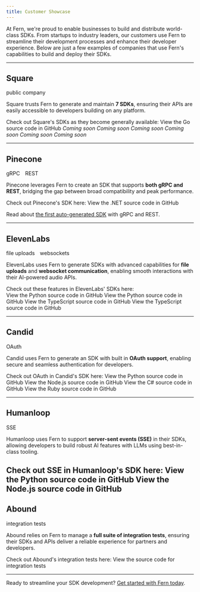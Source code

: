 ```yaml
---
title: Customer Showcase
---
```


At Fern, we're proud to enable businesses to build and distribute world-class SDKs. From startups to industry leaders, our customers use Fern to streamline their development processes and enhance their developer experience. Below are just a few examples of companies that use Fern's capabilities to build and deploy their SDKs.  

---
<div class="showcase">

## Square
<span class="fern-docs-badge large green subtle rounded">public company</span>

Square trusts Fern to generate and maintain **7 SDKs**, ensuring their APIs are easily accessible to developers building on any platform.  


Check out Square's SDKs as they become generally available:
<CardGroup cols={3}>
  <Card title="Go SDK" icon="brands golang" href="https://github.com/square/square-go-sdk">
    View the Go source code in GitHub
  </Card>
  <Card title="TypeScript SDK" icon="brands node-js">
    _Coming soon_
  </Card>
  <Card title="PHP SDK" icon="brands php">
    _Coming soon_
  </Card>
  <Card title="Java SDK" icon="brands java">
    _Coming soon_
  </Card>
  <Card title="Ruby SDK" icon="regular gem">
    _Coming soon_
  </Card>
  <Card title="Python SDK" icon="brands python">
    _Coming soon_
  </Card>
  <Card title="C# SDK" icon="brands windows">
    _Coming soon_
  </Card>
</CardGroup>

---

## Pinecone
<div style={{ display: 'flex', alignItems: 'center' }}>
<span class="fern-docs-badge large green subtle rounded" style="margin-right: 10px">gRPC</span>
<span class="fern-docs-badge large green subtle rounded">REST</span>
</div>

Pinecone leverages Fern to create an SDK that supports **both gRPC and REST**, bridging the gap between broad compatibility and peak performance. 

Check out Pinecone's SDK here:
<CardGroup cols={1}>
  <Card title=".NET SDK" icon="brands windows" iconPosition="left" href="https://github.com/pinecone-io/pinecone-dotnet-client">
    View the .NET source code in GitHub
  </Card>
</CardGroup>

Read about [the first auto-generated SDK](https://buildwithfern.com/blog/pinecone) with gRPC and REST.

---

## ElevenLabs
<div style={{ display: 'flex', alignItems: 'center' }}>
<span class="fern-docs-badge large green subtle rounded" style="margin-right: 10px">file uploads</span>
<span class="fern-docs-badge large green subtle rounded">websockets</span>
</div>

ElevenLabs uses Fern to generate SDKs with advanced capabilities for **file uploads** and **websocket communication**, enabling smooth interactions with their AI-powered audio APIs.  
    
Check out these features in ElevenLabs' SDKs here:
<Tabs>
  <Tab title="Python">    
    <CardGroup cols={2}>
      <Card title="File Uploads" icon="regular file-arrow-up" iconPosition="left" href="https://github.com/elevenlabs/elevenlabs-python/blob/main/src/elevenlabs/dubbing/client.py#L26">
        View the Python source code in GitHub
      </Card>
      <Card title="Websockets" icon="regular server" iconPosition="left" href="https://github.com/elevenlabs/elevenlabs-python/blob/main/src/elevenlabs/text_to_speech/client.py#L40">
        View the Python source code in GitHub
      </Card>
    </CardGroup>
  </Tab>
  <Tab title="TypeScript">
    <CardGroup cols={2}>
      <Card title="File Uploads" icon="regular file-arrow-up" iconPosition="left" href="https://github.com/elevenlabs/elevenlabs-js/blob/main/src/api/resources/dubbing/client/Client.ts#L49">
        View the TypeScript source code in GitHub
      </Card>
      <Card title="Websockets" icon="regular server" iconPosition="left" href="https://github.com/elevenlabs/elevenlabs-js/blob/main/src/api/resources/textToSpeech/client/Client.ts#L40">
        View the TypeScript source code in GitHub
      </Card>
    </CardGroup>
  </Tab>
</Tabs>

---

## Candid
<span class="fern-docs-badge large green subtle rounded">OAuth</span>

Candid uses Fern to generate an SDK with built in **OAuth support**, enabling secure and seamless authentication for developers.

Check out OAuth in Candid's SDK here:
<Tabs>
  <Tab title="Python">
    <CardGroup cols={1}>
      <Card title="OAuth" icon="regular lock" iconPosition="left" href="https://github.com/candidhealth/candid-python/blob/master/src/candid/core/oauth_token_provider.py">
        View the Python source code in GitHub
      </Card>
    </CardGroup>
  </Tab>
  <Tab title="Node.js">
    <CardGroup cols={1}>
      <Card title="OAuth" icon="regular lock" iconPosition="left" href="https://github.com/candidhealth/candid-node/blob/master/src/core/auth/OAuthTokenProvider.ts">
        View the Node.js source code in GitHub
      </Card>
    </CardGroup>
  </Tab>
  <Tab title="C#">
    <CardGroup cols={1}>
      <Card title="OAuth" icon="regular lock" iconPosition="left" href="https://github.com/candidhealth/candid-csharp/blob/master/src/Candid.Net/Core/OAuthTokenProvider.cs">
        View the C# source code in GitHub
      </Card>
    </CardGroup>
  </Tab>
  <Tab title="Ruby">
    <CardGroup cols={1}>
      <Card title="OAuth" icon="regular lock" iconPosition="left" href="https://github.com/candidhealth/candid-ruby/blob/main/lib/core/oauth.rb">
        View the Ruby source code in GitHub
      </Card>
    </CardGroup>
  </Tab>
</Tabs>


---
## Humanloop
<span class="fern-docs-badge large green subtle rounded">SSE</span>

Humanloop uses Fern to support **server-sent events (SSE)** in their SDKs, allowing developers to build robust AI features with LLMs using best-in-class tooling. 

Check out SSE in Humanloop's SDK here:
<Tabs>
  <Tab title="Python">
    <CardGroup cols={1}>
      <Card title="Server-Sent Events" icon="regular server" iconPosition="left" href="https://github.com/humanloop/humanloop-python/blob/master/src/humanloop/prompts/client.py#L509">
        View the Python source code in GitHub
      </Card>
    </CardGroup>
  </Tab>
  <Tab title="Node.js">
    <CardGroup cols={1}>
      <Card title="Server-Sent Events" icon="regular server" iconPosition="left" href="https://github.com/humanloop/humanloop-node/blob/master/src/api/resources/prompts/client/Client.ts#L287">
        View the Node.js source code in GitHub
      </Card>
    </CardGroup>
  </Tab>
</Tabs>
---

## Abound
<span class="fern-docs-badge large green subtle rounded">integration tests</span>

Abound relies on Fern to manage a **full suite of integration tests**, ensuring their SDKs and APIs deliver a reliable experience for partners and developers. 

Check out Abound's integration tests here:
<CardGroup cols={1}>
  <Card title="Node.js SDK" icon="brands node-js" iconPosition="left" href="https://github.com/withabound/abound-node/tree/main/tests">
    View the source code for integration tests
  </Card>
</CardGroup>

</div>

---

Ready to streamline your SDK development? [Get started with Fern today](https://buildwithfern.com/contact).  